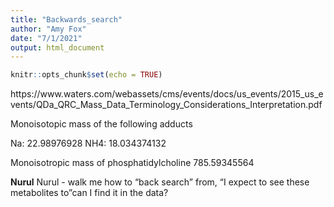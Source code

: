 ```yaml
---
title: "Backwards_search"
author: "Amy Fox"
date: "7/1/2021"
output: html_document
---
```


```r
knitr::opts_chunk$set(echo = TRUE)
```

https://www.waters.com/webassets/cms/events/docs/us_events/2015_us_events/QDa_QRC_Mass_Data_Terminology_Considerations_Interpretation.pdf


Monoisotopic mass of the following adducts

Na: 22.98976928
NH4: 18.034374132


Monoisotropic mass of phosphatidylcholine
785.59345564


**Nurul**
Nurul - walk me how to "back search" from, "I expect to see these metabolites to "can I find it in the data?